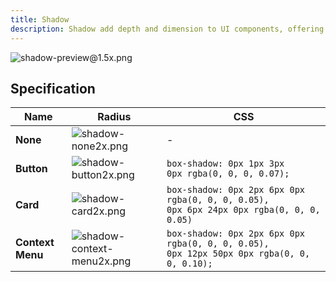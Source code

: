 ```yaml
---
title: Shadow
description: Shadow add depth and dimension to UI components, offering a sense of layering and hierarchy.
---
```



![shadow-preview@1.5x.png](/assets/design/shadow-preview1.5x.png)

## Specification

| Name             | Radius                                                                                                                                              | CSS                                                                                                |
| ---------------- | --------------------------------------------------------------------------------------------------------------------------------------------------- | -------------------------------------------------------------------------------------------------- |
| **None**         | <Image width={36} height={24} src="/assets/design/shadow-none2x.png" alt="shadow-none2x.png" className="my-0 border rounded-sm"  />                 | -                                                                                                  |
| **Button**       | <Image width={36} height={24} src="/assets/design/shadow-button2x.png" alt="shadow-button2x.png" className="my-0 border rounded-sm"  />             | `box-shadow: 0px 1px 3px 0px rgba(0, 0, 0, 0.07); `                                                |
| **Card**         | <Image width={36} height={24} src="/assets/design/shadow-card2x.png" alt="shadow-card2x.png" className="my-0 border rounded-sm"  />                 | `box-shadow: 0px 2px 6px 0px rgba(0, 0, 0, 0.05),` <br /> `0px 6px 24px 0px rgba(0, 0, 0, 0.05)`   |
| **Context Menu** | <Image width={36} height={24} src="/assets/design/shadow-context-menu2x.png" alt="shadow-context-menu2x.png" className="my-0 border rounded-sm"  /> | `box-shadow: 0px 2px 6px 0px rgba(0, 0, 0, 0.05),` <br /> `0px 12px 50px 0px rgba(0, 0, 0, 0.10);` |
